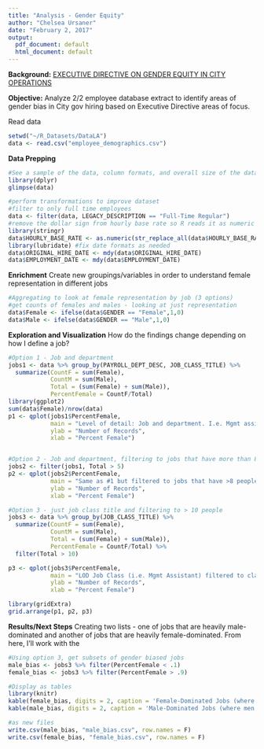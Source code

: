 ```yaml
---
title: "Analysis - Gender Equity"
author: "Chelsea Ursaner"
date: "February 2, 2017"
output:
  pdf_document: default
  html_document: default
---
```


**Background:** [EXECUTIVE DIRECTIVE ON GENDER EQUITY IN CITY OPERATIONS](http://www.lamayor.org/mayor-garcetti-issue-executive-directive-gender-equity-city-operations)

**Objective:** Analyze 2/2 employee database extract to identify areas of gender bias in City gov hiring based on Executive Directive areas of focus. 

Read data
```r
setwd("~/R_Datasets/DataLA")
data <- read.csv("employee_demographics.csv")
```

**Data Prepping**
```r
#See a sample of the data, column formats, and overall size of the dataset
library(dplyr)
glimpse(data)

#perform transformations to improve dataset 
#filter to only full time employees
data <- filter(data, LEGACY_DESCRIPTION == "Full-Time Regular")
#remove the dollar sign from hourly base rate so R reads it as numeric
library(stringr)
data$HOURLY_BASE_RATE <- as.numeric(str_replace_all(data$HOURLY_BASE_RATE, "\\$", ""))
library(lubridate) #fix date formats as needed
data$ORIGINAL_HIRE_DATE <- mdy(data$ORIGINAL_HIRE_DATE)
data$EMPLOYMENT_DATE <- mdy(data$EMPLOYMENT_DATE)
```

**Enrichment**
Create new groupings/variables in order to understand female representation in different jobs

```r
#Aggregating to look at female representation by job (3 options)
#get counts of females and males - looking at just representation
data$Female <- ifelse(data$GENDER == "Female",1,0)
data$Male <- ifelse(data$GENDER == "Male",1,0)
```

**Exploration and Visualization**
How do the findings change depending on how I define a job?

```r
#Option 1 - Job and department
jobs1 <- data %>% group_by(PAYROLL_DEPT_DESC, JOB_CLASS_TITLE) %>%
  summarize(CountF = sum(Female),
            CountM = sum(Male),
            Total = (sum(Female) + sum(Male)),
            PercentFemale = CountF/Total)
library(ggplot2)
sum(data$Female)/nrow(data)
p1 <- qplot(jobs1$PercentFemale,
            main = "Level of detail: Job and department. I.e. Mgmt assistant in LAWA",
            ylab = "Number of Records",
            xlab = "Percent Female")


#Option 2 - Job and department, filtering to jobs that have more than 8 people
jobs2 <- filter(jobs1, Total > 5)
p2 <- qplot(jobs2$PercentFemale,
            main = "Same as #1 but filtered to jobs that have >8 people",
            ylab = "Number of Records",
            xlab = "Percent Female")

#Option 3 - just job class title and filtering to > 10 people
jobs3 <- data %>% group_by(JOB_CLASS_TITLE) %>%
  summarize(CountF = sum(Female),
            CountM = sum(Male),
            Total = (sum(Female) + sum(Male)),
            PercentFemale = CountF/Total) %>%
  filter(Total > 10)

p3 <- qplot(jobs3$PercentFemale,
            main = "LOD Job Class (i.e. Mgmt Assistant) filtered to classes with >10 people",
            ylab = "Number of Records",
            xlab = "Percent Female")

library(gridExtra)
grid.arrange(p1, p2, p3)
```


**Results/Next Steps**
Creating two lists - one of jobs that are heavily male-dominated and another of jobs that are heavily female-dominated. From here, I'll work with the 

```r
#Using option 3, get subsets of gender biased jobs
male_bias <- jobs3 %>% filter(PercentFemale < .1)
female_bias <- jobs3 %>% filter(PercentFemale > .9)

#Display as tables
library(knitr)
kable(female_bias, digits = 2, caption = 'Female-Dominated Jobs (where women represent > 90%)')
kable(male_bias, digits = 2, caption = 'Male-Dominated Jobs (where men represent > 90%)')

#as new files
write.csv(male_bias, "male_bias.csv", row.names = F)
write.csv(female_bias, "female_bias.csv", row.names = F)
```




